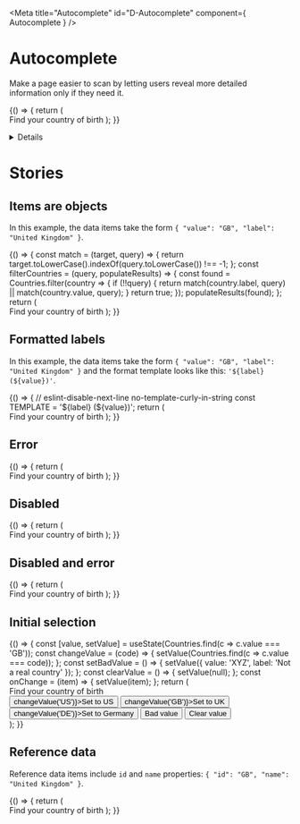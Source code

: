 
<Meta title="Autocomplete" id="D-Autocomplete" component={ Autocomplete } />

# Autocomplete

Make a page easier to scan by letting users reveal more detailed information only if they need it.

<Canvas withToolbar>
  <Story name="Default">
    {() => {
      return (
        <form autoComplete="off">
          <Label id="default-autocomplete">Find your country of birth</Label>
          <Autocomplete
            id="default-autocomplete"
            source={CountriesByName}
            displayMenu="inline"
            showAllValues
          />
        </form>
      );
    }}
  </Story>
</Canvas>

<Details summary="Properties" className="no-indent">
  <ArgsTable of={ Autocomplete } />
</Details>


# Stories
## Items are objects

In this example, the data items take the form `{ "value": "GB", "label": "United Kingdom" }`.

<Canvas>
  <Story name="Object items">
    {() => {
      const match = (target, query) => {
        return target.toLowerCase().indexOf(query.toLowerCase()) !== -1;
      };
      const filterCountries = (query, populateResults) => {
        const found = Countries.filter(country => {
          if (!!query) {
            return match(country.label, query) || match(country.value, query);
          }
          return true;
        });
        populateResults(found);
      };
      return (
        <form autoComplete="off">
          <Label id="object-autocomplete">Find your country of birth</Label>
          <Autocomplete
            id="object-autocomplete"
            source={filterCountries}
            item={{ value: 'value', label: 'label' }}
            displayMenu="inline"
          />
        </form>
      );
    }}
  </Story>
</Canvas>

## Formatted labels

In this example, the data items take the form `{ "value": "GB", "label": "United Kingdom" }` and the format
template looks like this: `'${label} (${value})'`.

<Canvas>
  <Story name="Formatted labels">
    {() => {
      // eslint-disable-next-line no-template-curly-in-string
      const TEMPLATE = '${label} (${value})';
      return (
        <form autoComplete="off">
          <Label id="formatted-autocomplete">Find your country of birth</Label>
          <Autocomplete
            id="formatted-autocomplete"
            source={Countries}
            item={{ value: 'value', label: 'label', format: TEMPLATE }}
            displayMenu="inline"
          />
        </form>
      );
    }}
  </Story>
</Canvas>

## Error

<Canvas>
  <Story name="Error">
    {() => {
      return (
        <form autoComplete="off">
          <Label id="error-autocomplete">Find your country of birth</Label>
          <Autocomplete
            id="error-autocomplete"
            source={CountriesByName}
            displayMenu="inline"
            error="Error"
          />
        </form>
      );
    }}
  </Story>
</Canvas>

## Disabled

<Canvas>
  <Story name="Disabled">
    {() => {
      return (
        <form autoComplete="off">
          <Label id="disabled-autocomplete">Find your country of birth</Label>
          <Autocomplete
            id="disabled-autocomplete"
            source={CountriesByName}
            displayMenu="inline"
            disabled
          />
        </form>
      );
    }}
  </Story>
</Canvas>

## Disabled and error

<Canvas>
  <Story name="Disabled and error">
    {() => {
      return (
        <form autoComplete="off">
          <Label id="disabled-error-autocomplete">Find your country of birth</Label>
          <Autocomplete
            id="disabled-error-autocomplete"
            source={CountriesByName}
            displayMenu="inline"
            disabled
            error="Error"
          />
        </form>
      );
    }}
  </Story>
</Canvas>

## Initial selection

<Canvas>
  <Story name="Initial selection">
    {() => {
      const [value, setValue] = useState(Countries.find(c => c.value === 'GB'));
      const changeValue = (code) => {
        setValue(Countries.find(c => c.value === code));
      };
      const setBadValue = () => {
        setValue({ value: 'XYZ', label: 'Not a real country' });
      };
      const clearValue = () => {
        setValue(null);
      };
      const onChange = (item) => {
        setValue(item);
      };
      return (
        <form autoComplete="off">
          <Label id="initial-autocomplete">Find your country of birth</Label>
          <Autocomplete
            id="initial-autocomplete"
            item={{ value: 'value', label: 'label' }}
            source={Countries}
            value={value}
            displayMenu="inline"
            onChange={onChange}
          /><br />
          <div className="govuk-button-group">
            <button type="button" className="govuk-button" onClick={() => changeValue('US')}>Set to US</button>
            <button type="button" className="govuk-button" onClick={() => changeValue('GB')}>Set to UK</button>
            <button type="button" className="govuk-button" onClick={() => changeValue('DE')}>Set to Germany</button>
            <button type="button" className="govuk-button govuk-button--warning" onClick={setBadValue}>Bad value</button>
            <button type="button" className="govuk-button govuk-button--secondary" onClick={clearValue}>Clear value</button>
          </div>
        </form>
      );
    }}
  </Story>
</Canvas>

## Reference data

Reference data items include `id` and `name` properties: `{ "id": "GB", "name": "United Kingdom" }`.

<Canvas>
  <Story name="Reference data">
    {() => {
      return (
        <form autoComplete="off">
          <Label id="refdata-autocomplete">Find your country of birth</Label>
          <RefDataAutocomplete
            id="refdata-autocomplete"
            source={CountriesAsRefData}
            displayMenu="inline"
          />
        </form>
      );
    }}
  </Story>
</Canvas>
